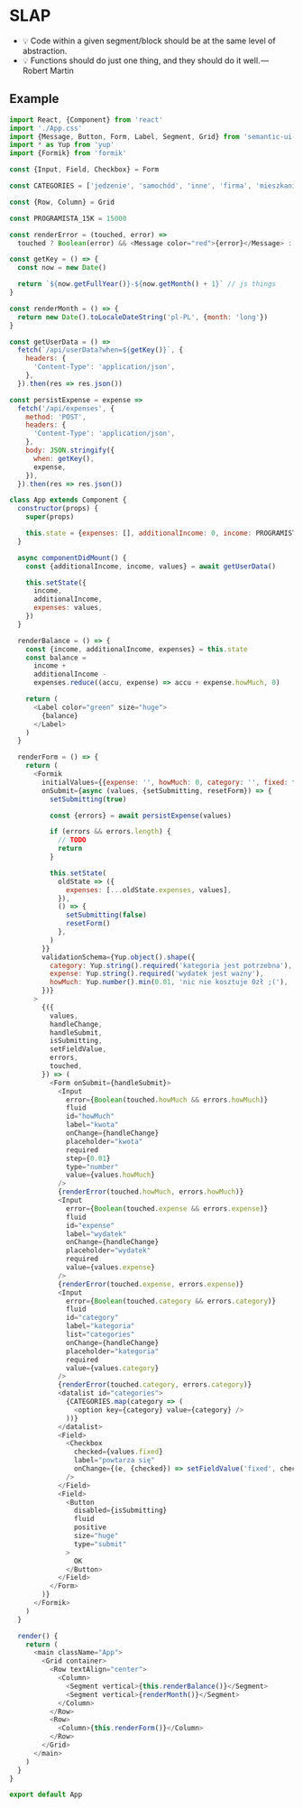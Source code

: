 # SLAP

- 💡 Code within a given segment/block should be at the same level of abstraction.
- 💡 Functions should do just one thing, and they should do it well. — Robert Martin

## Example

```javascript
import React, {Component} from 'react'
import './App.css'
import {Message, Button, Form, Label, Segment, Grid} from 'semantic-ui-react'
import * as Yup from 'yup'
import {Formik} from 'formik'

const {Input, Field, Checkbox} = Form

const CATEGORIES = ['jedzenie', 'samochód', 'inne', 'firma', 'mieszkanie']

const {Row, Column} = Grid

const PROGRAMISTA_15K = 15000

const renderError = (touched, error) =>
  touched ? Boolean(error) && <Message color="red">{error}</Message> : null

const getKey = () => {
  const now = new Date()

  return `${now.getFullYear()}-${now.getMonth() + 1}` // js things
}

const renderMonth = () => {
  return new Date().toLocaleDateString('pl-PL', {month: 'long'})
}

const getUserData = () =>
  fetch(`/api/userData?when=${getKey()}`, {
    headers: {
      'Content-Type': 'application/json',
    },
  }).then(res => res.json())

const persistExpense = expense =>
  fetch('/api/expenses', {
    method: 'POST',
    headers: {
      'Content-Type': 'application/json',
    },
    body: JSON.stringify({
      when: getKey(),
      expense,
    }),
  }).then(res => res.json())

class App extends Component {
  constructor(props) {
    super(props)

    this.state = {expenses: [], additionalIncome: 0, income: PROGRAMISTA_15K}
  }

  async componentDidMount() {
    const {additionalIncome, income, values} = await getUserData()

    this.setState({
      income,
      additionalIncome,
      expenses: values,
    })
  }

  renderBalance = () => {
    const {income, additionalIncome, expenses} = this.state
    const balance =
      income +
      additionalIncome -
      expenses.reduce((accu, expense) => accu + expense.howMuch, 0)

    return (
      <Label color="green" size="huge">
        {balance}
      </Label>
    )
  }

  renderForm = () => {
    return (
      <Formik
        initialValues={{expense: '', howMuch: 0, category: '', fixed: false}}
        onSubmit={async (values, {setSubmitting, resetForm}) => {
          setSubmitting(true)

          const {errors} = await persistExpense(values)

          if (errors && errors.length) {
            // TODO
            return
          }

          this.setState(
            oldState => ({
              expenses: [...oldState.expenses, values],
            }),
            () => {
              setSubmitting(false)
              resetForm()
            },
          )
        }}
        validationSchema={Yup.object().shape({
          category: Yup.string().required('kategoria jest potrzebna'),
          expense: Yup.string().required('wydatek jest ważny'),
          howMuch: Yup.number().min(0.01, 'nic nie kosztuje 0zł ;('),
        })}
      >
        {({
          values,
          handleChange,
          handleSubmit,
          isSubmitting,
          setFieldValue,
          errors,
          touched,
        }) => (
          <Form onSubmit={handleSubmit}>
            <Input
              error={Boolean(touched.howMuch && errors.howMuch)}
              fluid
              id="howMuch"
              label="kwota"
              onChange={handleChange}
              placeholder="kwota"
              required
              step={0.01}
              type="number"
              value={values.howMuch}
            />
            {renderError(touched.howMuch, errors.howMuch)}
            <Input
              error={Boolean(touched.expense && errors.expense)}
              fluid
              id="expense"
              label="wydatek"
              onChange={handleChange}
              placeholder="wydatek"
              required
              value={values.expense}
            />
            {renderError(touched.expense, errors.expense)}
            <Input
              error={Boolean(touched.category && errors.category)}
              fluid
              id="category"
              label="kategoria"
              list="categories"
              onChange={handleChange}
              placeholder="kategoria"
              required
              value={values.category}
            />
            {renderError(touched.category, errors.category)}
            <datalist id="categories">
              {CATEGORIES.map(category => (
                <option key={category} value={category} />
              ))}
            </datalist>
            <Field>
              <Checkbox
                checked={values.fixed}
                label="powtarza się"
                onChange={(e, {checked}) => setFieldValue('fixed', checked)}
              />
            </Field>
            <Field>
              <Button
                disabled={isSubmitting}
                fluid
                positive
                size="huge"
                type="submit"
              >
                OK
              </Button>
            </Field>
          </Form>
        )}
      </Formik>
    )
  }

  render() {
    return (
      <main className="App">
        <Grid container>
          <Row textAlign="center">
            <Column>
              <Segment vertical>{this.renderBalance()}</Segment>
              <Segment vertical>{renderMonth()}</Segment>
            </Column>
          </Row>
          <Row>
            <Column>{this.renderForm()}</Column>
          </Row>
        </Grid>
      </main>
    )
  }
}

export default App
```
